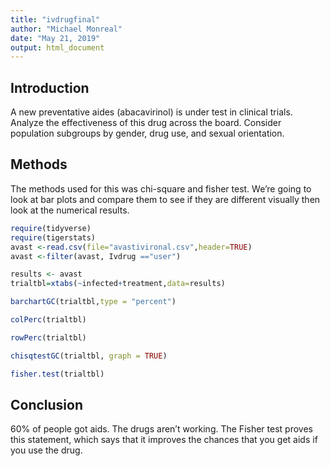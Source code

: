 ```yaml
---
title: "ivdrugfinal"
author: "Michael Monreal"
date: "May 21, 2019"
output: html_document
---
```


## Introduction
A new  preventative aides (abacavirinol) is under test in clinical trials. Analyze the effectiveness of this drug across the board. Consider population subgroups by gender, drug use, and sexual orientation. 

## Methods
The methods used for this was chi-square and fisher test. We're going to look at bar plots and compare them to see if they are different visually then look at the numerical results.
   
```r
require(tidyverse)
require(tigerstats)
avast <-read.csv(file="avastivironal.csv",header=TRUE)
avast <-filter(avast, Ivdrug =="user")
```

```r
results <- avast
trialtbl=xtabs(~infected+treatment,data=results)
```

```r
barchartGC(trialtbl,type = "percent")
```

```r
colPerc(trialtbl)
```

```r
rowPerc(trialtbl)
```

```r
chisqtestGC(trialtbl, graph = TRUE)
```

```r
fisher.test(trialtbl)
```

## Conclusion
60% of people got aids. The drugs aren't working. The Fisher test proves this statement, which says that it improves the chances that you get aids if you use the drug. 